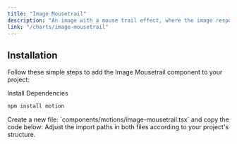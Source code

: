 ```yaml
---
title: "Image Mousetrail"
description: "An image with a mouse trail effect, where the image responds dynamically to cursor movement, creating a visually engaging interaction."
link: "/charts/image-mousetrail"
---
```


<ComponentPreview name="image-mousetrail-demo" />

## Installation

Follow these simple steps to add the Image Mousetrail component to your project:

<Steps>

<Step>
Install Dependencies
</Step>

```bash 
npm install motion
```

<Step>
    Create a new file: `components/motions/image-mousetrail.tsx` and copy the code below:
</Step>

<CollapsibleSource name="image-mousetrail" />

<Step>
    Adjust the import paths in both files according to your project's structure.
</Step>

</Steps>
